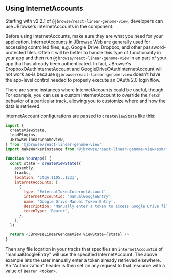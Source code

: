
<Meta title="Using InternetAccounts" />

## Using InternetAccounts

Starting with v2.2.1 of `@jbrowse/react-linear-genome-view`, developers can use
JBrowse's InternetAccounts in the component.

Before using InternetAccounts, make sure they are what you need for your
application. InternetAccounts in JBrowse Web are generally used for accessing
controlled files, e.g. Google Drive, Dropbox, and other password-protected
files. Often it will be better to handle this type of functionality in your app
and then run `@jbrowse/react-linear-genome-view` in an part of your app that has
already been authenticated. In fact, JBrowse's DropboxOAuthInternetAccount and
GoogleDriveOAuthInternetAccount will not work as-is because
`@jbrowse/react-linear-genome-view` doesn't have the app-level control needed to
properly execute an OAuth 2.0 login flow.

There are some instances where InternetAccounts could be useful, though. For
example, you can use a custom InternetAccount to override the `fetch` behavior
of a particular track, allowing you to customize where and how the data is
retrieved.

InternetAccount configurations are passed to `createViewState` like this:

```js
import {
  createViewState,
  loadPlugins,
  JBrowseLinearGenomeView,
} from '@jbrowse/react-linear-genome-view'
import makeWorkerInstance from '@jbrowse/react-linear-genome-view/esm/makeWorkerInstance'

function YourApp() {
  const state = createViewState({
    assembly,
    tracks,
    location: 'ctgA:1105..1221',
    internetAccounts: [
      {
        type: 'ExternalTokenInternetAccount',
        internetAccountId: 'manualGoogleEntry',
        name: 'Google Drive Manual Token Entry',
        description: 'Manually enter a token to access Google Drive files',
        tokenType: 'Bearer',
      },
    ],
  })

  return <JBrowseLinearGenomeView viewState={state} />
}
```

Then any file location in your tracks that specifies an `internetAccountId` of
"manualGoogleEntry" will use the specified InternetAccount. The above example
lets the user manually enter a token already retrieved elsewhere. An
"Authorization" header is then set on any request to that resource with a value
of `Bearer <token>`.

<Canvas withSource="open">
  <Story id="linear-view--with-internet-accounts" />
</Canvas>
